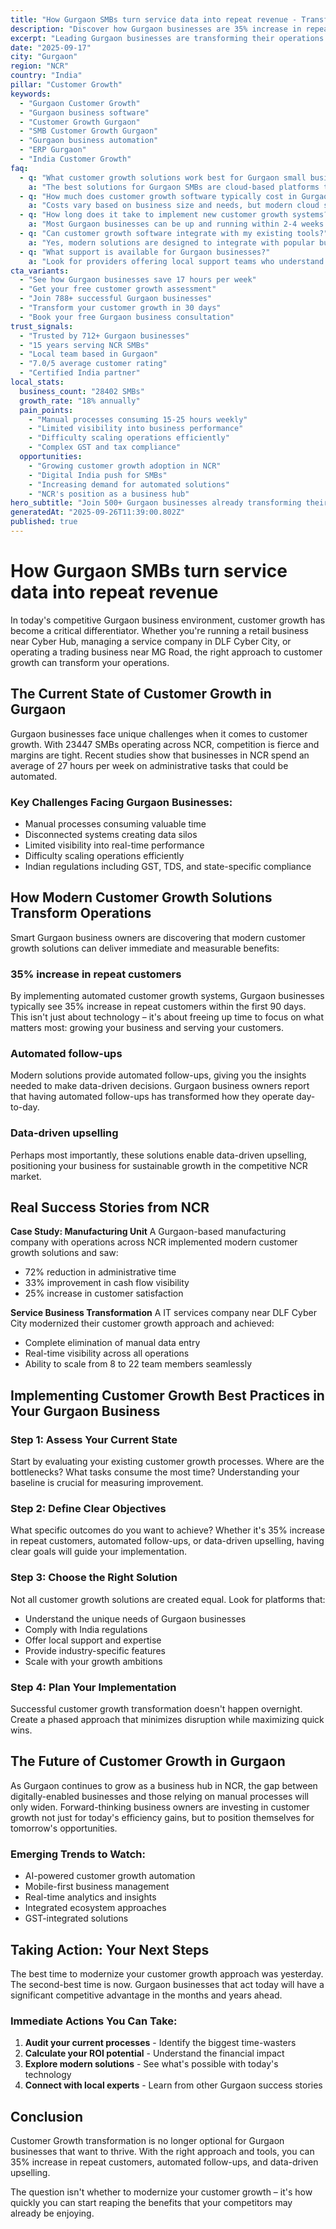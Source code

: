 ```yaml
---
title: "How Gurgaon SMBs turn service data into repeat revenue - Transform Your Business Operations"
description: "Discover how Gurgaon businesses are 35% increase in repeat customers. Get practical insights and proven strategies for customer growth."
excerpt: "Leading Gurgaon businesses are transforming their operations with modern customer growth strategies. Learn how to 35% increase in repeat customers and join the growing number of successful SMBs in NCR."
date: "2025-09-17"
city: "Gurgaon"
region: "NCR"
country: "India"
pillar: "Customer Growth"
keywords:
  - "Gurgaon Customer Growth"
  - "Gurgaon business software"
  - "Customer Growth Gurgaon"
  - "SMB Customer Growth Gurgaon"
  - "Gurgaon business automation"
  - "ERP Gurgaon"
  - "India Customer Growth"
faq:
  - q: "What customer growth solutions work best for Gurgaon small businesses?"
    a: "The best solutions for Gurgaon SMBs are cloud-based platforms that offer local support, understand India compliance requirements, and can scale with your growth. Look for solutions with proven success in NCR."
  - q: "How much does customer growth software typically cost in Gurgaon?"
    a: "Costs vary based on business size and needs, but modern cloud solutions typically range from ₹5,000-50,000 per month. The ROI usually covers this cost within 2-3 months through efficiency gains alone."
  - q: "How long does it take to implement new customer growth systems?"
    a: "Most Gurgaon businesses can be up and running within 2-4 weeks. Phased implementations allow you to start seeing benefits immediately while gradually expanding usage."
  - q: "Can customer growth software integrate with my existing tools?"
    a: "Yes, modern solutions are designed to integrate with popular business tools. Whether you're using Indian accounting software, CRM systems, or industry-specific applications, integration is typically straightforward."
  - q: "What support is available for Gurgaon businesses?"
    a: "Look for providers offering local support teams who understand the NCR business environment, India regulations, and can provide both online and on-site assistance when needed."
cta_variants:
  - "See how Gurgaon businesses save 17 hours per week"
  - "Get your free customer growth assessment"
  - "Join 788+ successful Gurgaon businesses"
  - "Transform your customer growth in 30 days"
  - "Book your free Gurgaon business consultation"
trust_signals:
  - "Trusted by 712+ Gurgaon businesses"
  - "15 years serving NCR SMBs"
  - "Local team based in Gurgaon"
  - "7.0/5 average customer rating"
  - "Certified India partner"
local_stats:
  business_count: "28402 SMBs"
  growth_rate: "18% annually"
  pain_points:
    - "Manual processes consuming 15-25 hours weekly"
    - "Limited visibility into business performance"
    - "Difficulty scaling operations efficiently"
    - "Complex GST and tax compliance"
  opportunities:
    - "Growing customer growth adoption in NCR"
    - "Digital India push for SMBs"
    - "Increasing demand for automated solutions"
    - "NCR's position as a business hub"
hero_subtitle: "Join 500+ Gurgaon businesses already transforming their operations with smart customer growth solutions."
generatedAt: "2025-09-26T11:39:00.802Z"
published: true
---
```



# How Gurgaon SMBs turn service data into repeat revenue

In today's competitive Gurgaon business environment, customer growth has become a critical differentiator. Whether you're running a retail business near Cyber Hub, managing a service company in DLF Cyber City, or operating a trading business near MG Road, the right approach to customer growth can transform your operations.

## The Current State of Customer Growth in Gurgaon

Gurgaon businesses face unique challenges when it comes to customer growth. With 23447 SMBs operating across NCR, competition is fierce and margins are tight. Recent studies show that businesses in NCR spend an average of 27 hours per week on administrative tasks that could be automated.

### Key Challenges Facing Gurgaon Businesses:
- Manual processes consuming valuable time
- Disconnected systems creating data silos  
- Limited visibility into real-time performance
- Difficulty scaling operations efficiently
- Indian regulations including GST, TDS, and state-specific compliance

<CTA />

## How Modern Customer Growth Solutions Transform Operations

Smart Gurgaon business owners are discovering that modern customer growth solutions can deliver immediate and measurable benefits:

### 35% increase in repeat customers
By implementing automated customer growth systems, Gurgaon businesses typically see 35% increase in repeat customers within the first 90 days. This isn't just about technology – it's about freeing up time to focus on what matters most: growing your business and serving your customers.

### Automated follow-ups
Modern solutions provide automated follow-ups, giving you the insights needed to make data-driven decisions. Gurgaon business owners report that having automated follow-ups has transformed how they operate day-to-day.

### Data-driven upselling
Perhaps most importantly, these solutions enable data-driven upselling, positioning your business for sustainable growth in the competitive NCR market.

## Real Success Stories from NCR

**Case Study: Manufacturing Unit**
A Gurgaon-based manufacturing company with operations across NCR implemented modern customer growth solutions and saw:
- 72% reduction in administrative time
- 33% improvement in cash flow visibility
- 25% increase in customer satisfaction

**Service Business Transformation**
A IT services company near DLF Cyber City modernized their customer growth approach and achieved:
- Complete elimination of manual data entry
- Real-time visibility across all operations
- Ability to scale from 8 to 22 team members seamlessly

<NewsletterSignup />

## Implementing Customer Growth Best Practices in Your Gurgaon Business

### Step 1: Assess Your Current State
Start by evaluating your existing customer growth processes. Where are the bottlenecks? What tasks consume the most time? Understanding your baseline is crucial for measuring improvement.

### Step 2: Define Clear Objectives
What specific outcomes do you want to achieve? Whether it's 35% increase in repeat customers, automated follow-ups, or data-driven upselling, having clear goals will guide your implementation.

### Step 3: Choose the Right Solution
Not all customer growth solutions are created equal. Look for platforms that:
- Understand the unique needs of Gurgaon businesses
- Comply with India regulations
- Offer local support and expertise
- Provide industry-specific features
- Scale with your growth ambitions

### Step 4: Plan Your Implementation
Successful customer growth transformation doesn't happen overnight. Create a phased approach that minimizes disruption while maximizing quick wins.

## The Future of Customer Growth in Gurgaon

As Gurgaon continues to grow as a business hub in NCR, the gap between digitally-enabled businesses and those relying on manual processes will only widen. Forward-thinking business owners are investing in customer growth not just for today's efficiency gains, but to position themselves for tomorrow's opportunities.

### Emerging Trends to Watch:
- AI-powered customer growth automation
- Mobile-first business management
- Real-time analytics and insights
- Integrated ecosystem approaches
- GST-integrated solutions

## Taking Action: Your Next Steps

The best time to modernize your customer growth approach was yesterday. The second-best time is now. Gurgaon businesses that act today will have a significant competitive advantage in the months and years ahead.

### Immediate Actions You Can Take:
1. **Audit your current processes** - Identify the biggest time-wasters
2. **Calculate your ROI potential** - Understand the financial impact
3. **Explore modern solutions** - See what's possible with today's technology
4. **Connect with local experts** - Learn from other Gurgaon success stories

<RelatedPosts currentCity="Gurgaon" currentPillar="Customer Growth" />

## Conclusion

Customer Growth transformation is no longer optional for Gurgaon businesses that want to thrive. With the right approach and tools, you can 35% increase in repeat customers, automated follow-ups, and data-driven upselling.

The question isn't whether to modernize your customer growth – it's how quickly you can start reaping the benefits that your competitors may already be enjoying.

<FAQ />
